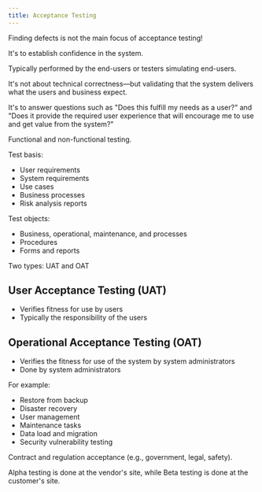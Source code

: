 ```yaml
---
title: Acceptance Testing
---
```

Finding defects is not the main focus of acceptance testing!

It's to establish confidence in the system.

Typically performed by the end-users or testers simulating end-users. 

It's not about technical correctness—but validating that the system delivers what the users and business expect.

It's to answer questions such as "Does this fulfill my needs as a user?" and "Does it provide the required user experience that will encourage me to use and get value from the system?"

Functional and non-functional testing.

Test basis:
- User requirements
- System requirements
- Use cases
- Business processes
- Risk analysis reports

Test objects:
- Business, operational, maintenance, and processes
- Procedures
- Forms and reports

Two types: UAT and OAT

## User Acceptance Testing (UAT)

- Verifies fitness for use by users
- Typically the responsibility of the users

## Operational Acceptance Testing (OAT)

- Verifies the fitness for use of the system by system administrators
- Done by system administrators

For example:
- Restore from backup
- Disaster recovery
- User management
- Maintenance tasks
- Data load and migration
- Security vulnerability testing

Contract and regulation acceptance (e.g., government, legal, safety).

Alpha testing is done at the vendor's site, while Beta testing is done at the customer's site.